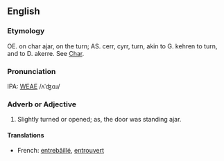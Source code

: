 ==English==
===Etymology===
OE. on char ajar, on the turn; AS. cerr, cyrr, turn, akin to G. kehren to turn, and to D. akerre.  See  [[Char]].

===Pronunciation===
IPA: [[WEAE]] /ʌˈʤɑɹ/

===Adverb or Adjective===
# Slightly turned or opened; as, the door was standing ajar.

====Translations====
*French: [[entrebâillé]], [[entrouvert]]